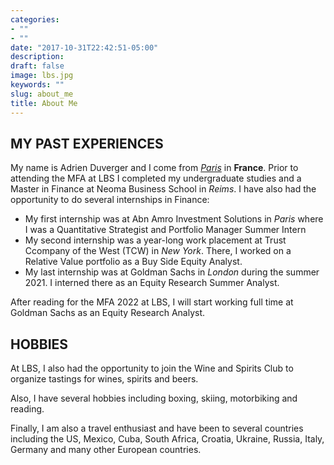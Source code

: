 ```yaml
---
categories:
- ""
- ""
date: "2017-10-31T22:42:51-05:00"
description: 
draft: false
image: lbs.jpg
keywords: ""
slug: about_me
title: About Me
---
```

## MY PAST EXPERIENCES

My name is Adrien Duverger and I come from [*Paris*](https://www.paris.fr/) in **France**. Prior to attending the MFA at LBS I completed my undergraduate studies and a Master in Finance at Neoma  Business School in *Reims*. I have also had the opportunity to do several internships in Finance:

* My first internship was at Abn Amro Investment Solutions in *Paris* where I was a Quantitative Strategist and Portfolio Manager Summer Intern
* My second internship was a year-long work placement at Trust Ccompany of the West (TCW) in *New York*. There, I worked on a Relative Value portfolio as a Buy Side Equity Analyst.
* My last internship was at Goldman Sachs in *London* during the summer 2021. I interned there as an Equity Research Summer Analyst. 

After reading for the MFA 2022 at LBS, I will start working full time at Goldman Sachs as an Equity Research Analyst.


## HOBBIES
At LBS, I also had the opportunity to join the Wine and Spirits Club to organize tastings for wines, spirits and beers.

Also, I have several hobbies including boxing, skiing, motorbiking and reading.

Finally, I am also a travel enthusiast and have been to several countries including the US, Mexico, Cuba, South Africa, Croatia, Ukraine, Russia, Italy, Germany and many other European countries. 


